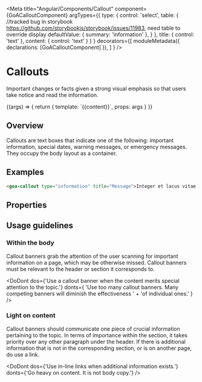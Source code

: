 

<Meta title="Angular/Components/Callout"
  component={GoACalloutComponent}
  argTypes={{
      type: {
        control: 'select',
        table: { //tracked bug in storybook https://github.com/storybookjs/storybook/issues/11983, need table to override display
           defaultValue: { summary: 'information' },
        }
      },
      title: { control: 'text' },
      content: { control: 'text' }
    }
  }
  decorators={[
        moduleMetadata({ declarations: [GoACalloutComponent] }),
    ]
} />

# Callouts
Important changes or facts given a strong visual emphasis so that users take
notice and read the information.

<Canvas>
  <Story name="Variants" height={300}
    args={{
      type: 'information',
      content: 'Information to the user goes in the content.  Information can include markup as desired.',
      title: 'Callout Title'
    }}
   >
    {(args) => {
      return {
        template: `<goa-callout [type]="type" [title]="title">{{content}}</goa-callout>`,
        props: args
      }
    }}
  </Story>
</Canvas>



## Overview
Callouts are text boxes that indicate one of the following: important information,
special dates, warning messages, or emergency messages. They occupy the body
layout as a container.

## Examples
```html
<goa-callout type="information" title="Message">Integer et lacus vitae ante faucibus fringilla in in lacus. Nullam bibendum, arcu ut commodo ultrices, justo eros vehicula magna, convallis ultricies velit metus at magna.</goa-callout>
```

## Properties
<Description of={GoACalloutComponent} />
<ArgsTable of={GoACalloutComponent} />

## Usage guidelines
### Within the body
Callout banners grab the attention of the user scanning for important information on
a page, which may be otherwise missed. Callout banners must be relevant to the header
or section it corresponds to.

<DoDont
  dos={'Use a callout banner when the content merits special attention to the topic.'}
  donts={
    'Use too many callout banners. Many competing banners will diminish the effectiveness ' +
    'of individual ones.'
  }
/>

### Light on content
Callout banners should communicate one piece of crucial information pertaining to the topic. In terms of importance within the section, it takes priority over any other paragraph under the header. If there is additional information that is not in the corresponding section, or is on another page, do use a link.

<DoDont
  dos={'Use in-line links when additional information exists.'}
  donts={'Go heavy on content. It is not body copy.'}
/>

